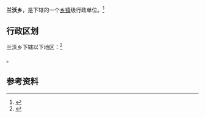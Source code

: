 {{中国乡级行政区|37/15/25/206/000}}

'''兰沃乡'''，是{{PRC admin/fullname|37/15/25/206/000|3}}下辖的一个[[乡镇|乡镇]]级行政单位。<ref>{{PRC admin/ref sgc|{{PRC admin/parent|37/15/25/206/000}}}}</ref>

== 行政区划 ==

兰沃乡下辖以下地区：<ref>{{PRC admin/ref sgc|37/15/25/206/000}}</ref>

{{PRC admin/children|37/15/25/206/000}}。

== 参考资料 ==

{{reflist}}

{{行政区划小作品}}
{{PRC admin/navcat|37/15/25/206/000}}